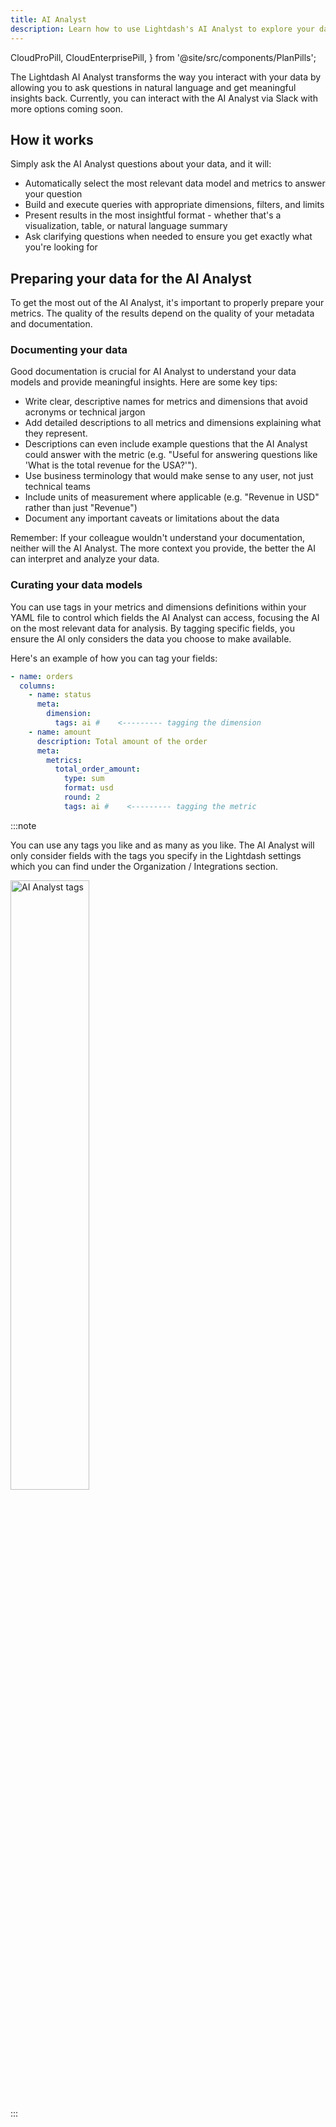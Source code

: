 ```yaml
---
title: AI Analyst
description: Learn how to use Lightdash's AI Analyst to explore your data
---
```


  CloudProPill,
  CloudEnterprisePill,
} from '@site/src/components/PlanPills';

<div>
  <CloudProPill />
  <CloudEnterprisePill />
</div>

The Lightdash AI Analyst transforms the way you interact with your data by allowing you to ask questions in natural language and get meaningful insights back. Currently, you can interact with the AI Analyst via Slack with more options coming soon.

## How it works

Simply ask the AI Analyst questions about your data, and it will:

- Automatically select the most relevant data model and metrics to answer your question
- Build and execute queries with appropriate dimensions, filters, and limits
- Present results in the most insightful format - whether that's a visualization, table, or natural language summary
- Ask clarifying questions when needed to ensure you get exactly what you're looking for

## Preparing your data for the AI Analyst

To get the most out of the AI Analyst, it's important to properly prepare your metrics. The quality of the results depend on the quality of your metadata and documentation.

### Documenting your data

Good documentation is crucial for AI Analyst to understand your data models and provide meaningful insights. Here are some key tips:

- Write clear, descriptive names for metrics and dimensions that avoid acronyms or technical jargon
- Add detailed descriptions to all metrics and dimensions explaining what they represent.
- Descriptions can even include example questions that the AI Analyst could answer with the metric (e.g. "Useful for answering questions like 'What is the total revenue for the USA?'").
- Use business terminology that would make sense to any user, not just technical teams
- Include units of measurement where applicable (e.g. "Revenue in USD" rather than just "Revenue")
- Document any important caveats or limitations about the data

Remember: If your colleague wouldn't understand your documentation, neither will the AI Analyst. The more context you provide, the better the AI can interpret and analyze your data.

### Curating your data models

You can use tags in your metrics and dimensions definitions within your YAML file to control which fields the AI Analyst can access, focusing the AI on the most relevant data for analysis. By tagging specific fields, you ensure the AI only considers the data you choose to make available.

Here's an example of how you can tag your fields:

```yaml
- name: orders
  columns:
    - name: status
      meta:
        dimension:
          tags: ai #    <--------- tagging the dimension
    - name: amount
      description: Total amount of the order
      meta:
        metrics:
          total_order_amount:
            type: sum
            format: usd
            round: 2
            tags: ai #    <--------- tagging the metric
```

:::note

You can use any tags you like and as many as you like. The AI Analyst will only consider fields with the tags you specify in the Lightdash settings which you can find under the Organization / Integrations section.

<img src={AiTags} alt="AI Analyst tags" width="50%" />

:::
